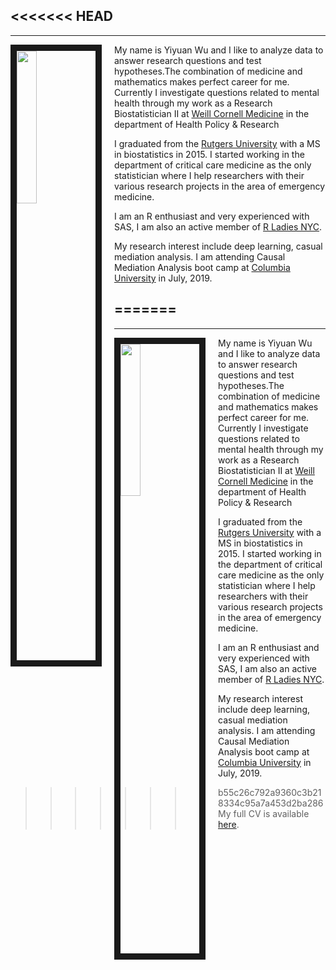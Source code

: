 <<<<<<< HEAD
---
---

<link rel="stylesheet" href="styles.css" type="text/css">

<img src="images/yiyuan_may2019.JPG" style="width:25%; border:10px solid; margin-right: 20px" align="left">

My name is Yiyuan Wu and I like to analyze data to answer research questions and test hypotheses.The combination of medicine and mathematics makes perfect career for me. Currently I investigate questions related to mental health through my work as a Research Biostatistician II at [Weill Cornell Medicine](http://hpr.weill.cornell.edu/divisions/hpe/) in the department of Health Policy & Research 

I graduated from the [Rutgers University](https://stat.rutgers.edu/) with a MS in biostatistics in 2015. I started working in the department of critical care medicine as the only statistician where I help researchers with their various research projects in the area of emergency medicine. 

I am an R enthusiast and very experienced with SAS, I am also an active member of [R Ladies NYC](http://www.rladiesnyc.org/). 


My research interest include deep learning, casual mediation analysis. I am attending Causal Mediation Analysis boot camp at [Columbia University](https://www.mailman.columbia.edu/research/) in July, 2019.

=======
---
---

<link rel="stylesheet" href="styles.css" type="text/css">

<img src="images/yiyuan_may2019.JPG" style="width:25%; border:10px solid; margin-right: 20px" align="left">

My name is Yiyuan Wu and I like to analyze data to answer research questions and test hypotheses.The combination of medicine and mathematics makes perfect career for me. Currently I investigate questions related to mental health through my work as a Research Biostatistician II at [Weill Cornell Medicine](http://hpr.weill.cornell.edu/divisions/hpe/) in the department of Health Policy & Research 

I graduated from the [Rutgers University](https://stat.rutgers.edu/) with a MS in biostatistics in 2015. I started working in the department of critical care medicine as the only statistician where I help researchers with their various research projects in the area of emergency medicine. 

I am an R enthusiast and very experienced with SAS, I am also an active member of [R Ladies NYC](http://www.rladiesnyc.org/). 


My research interest include deep learning, casual mediation analysis. I am attending Causal Mediation Analysis boot camp at [Columbia University](https://www.mailman.columbia.edu/research/) in July, 2019.

>>>>>>> b55c26c792a9360c3b218334c95a7a453d2ba286
My full CV is available [here](files/Wu_CV_April2019.pdf).